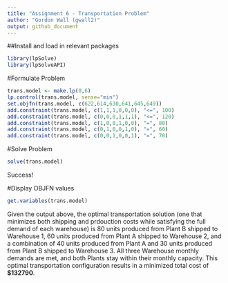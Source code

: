 ---
title: "Assignment 6 - Transportation Problem"
author: "Gordon Wall (gwall2)"
output: github_document
---

##Install and load in relevant packages

```{r}
library(lpSolve)
library(lpSolveAPI)
```

#Formulate Problem

```{r}
trans.model <- make.lp(0,6)
lp.control(trans.model, sense="min")
set.objfn(trans.model, c(622,614,630,641,645,649)) 
add.constraint(trans.model, c(1,1,1,0,0,0), "<=", 100)
add.constraint(trans.model, c(0,0,0,1,1,1), "<=", 120)
add.constraint(trans.model, c(1,0,0,1,0,0), "=", 80)
add.constraint(trans.model, c(0,1,0,0,1,0), "=", 60)
add.constraint(trans.model, c(0,0,1,0,0,1), "=", 70)
```

#Solve Problem

```{r}
solve(trans.model)
```

Success!

#Display OBJFN values

```{r}
get.variables(trans.model)
```

Given the output above, the optimal transportation solution (one that minimizes both shipping and prdouction costs while satisfying the full demand of each warehouse) is 80 units produced from Plant B shipped to Warehouse 1, 60 units produced from Plant A shipped to Warehouse 2, and a combination of 40 units produced from Plant A and 30 units produced from Plant B shipped to Warehouse 3. All three Warehouse monthly demands are met, and both Plants stay within their monthly capacity. This optimal transportation configuration results in a minimized total cost of **$132790**.